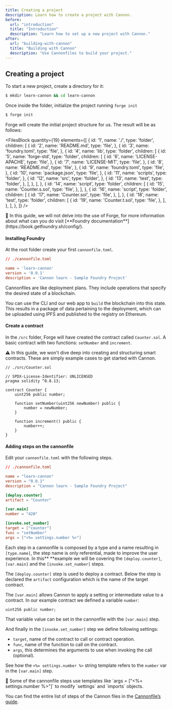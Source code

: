 ```yaml
---
title: Creating a project
description: Learn how to create a project with Cannon.
before:
  url: "introduction"
  title: "Introduction"
  description: "Learn how to set up a new project with Cannon."
after:
  url: "building-with-cannon"
  title: "Building with Cannon"
  description: "Use Cannonfiles to build your project."
---
```


## Creating a project

To start a new project, create a directory for it:

```bash
$ mkdir learn-cannon && cd learn-cannon
```

Once inside the folder, initialize the project running `forge init`

```bash
$ forge init
```

Forge will create the initial project structure for us. The result will be as follows:

<FilesBlock
quantity={19}
elements={[
  {
    id: '1',
    name: './',
    type: 'folder',
    children: [
      {
        id: '2',
        name: 'README.md',
        type: 'file',
      },
      {
        id: '3',
        name: 'foundry.toml',
        type: 'file',
      },
      {
        id: '4',
        name: 'lib',
        type: 'folder',
        children: [
          {
            id: '5',
            name: 'forge-std',
            type: 'folder',
            children: [
              {
                id: '6',
                name: 'LICENSE-APACHE',
                type: 'file',
              },
              {
                id: '7',
                name: 'LICENSE-MIT',
                type: 'file',
              },
              {
                id: '8',
                name: 'README.md',
                type: 'file',
              },
              {
                id: '9',
                name: 'foundry.toml',
                type: 'file',
              },
              {
                id: '10',
                name: 'package.json',
                type: 'file',
              },
              {
                id: '11',
                name: 'scripts',
                type: 'folder',
              },
              {
                id: '12',
                name: 'src',
                type: 'folder',
              },
              {
                id: '13',
                name: 'test',
                type: 'folder',
              },
            ],
          },
        ],
      },
      {
        id: '14',
        name: 'script',
        type: 'folder',
        children: [
          {
            id: '15',
            name: 'Counter.s.sol',
            type: 'file',
          },
        ],
      },
      {
        id: '16',
        name: 'script',
        type: 'folder',
        children: [
          {
            id: '17',
            name: 'Counter.sol',
            type: 'file',
          },
        ],
      },
      {
        id: '18',
        name: 'test',
        type: 'folder',
        children: [
          {
            id: '19',
            name: 'Counter.t.sol',
            type: 'file',
          },
        ],
      },
    ],
  },
]} />

<Alert variant="info" className="mt-2">
  <AlertDescription>
    📢 In this guide, we will not delve into the use of Forge, for more
    information about what can you do visit [**Foundry
    documentation**](https://book.getfoundry.sh/config/).
  </AlertDescription>
</Alert>

#### Installing Foundry

At the root folder create your first `cannonfile.toml`.

```toml
// ./cannonfile.toml

name = 'learn-cannon'
version = '0.0.1'
description = 'Cannon learn - Sample Foundry Project'
```

Cannonfiles are like deployment plans. They include operations that specify
the desired state of a blockchain.

You can use the CLI and our web app to `build` the blockchain into this state.
This results in a package of data pertaining to the deployment, which
can be uploaded using IPFS and published to the registry on Ethereum.

#### Create a contract

In the `/src` folder, Forge will have created the contract called `Counter.sol`.
A basic contract with two functions: `setNumber` and `increment`.

<Alert className="mt-2" variant="warning">
  <AlertDescription>
    ⚠️ In this guide, we won't dive deep into creating and structuring smart
    contracts. These are simply example cases to get started with Cannon.
  </AlertDescription>
</Alert>

```solidity
// ./src/Counter.sol

// SPDX-License-Identifier: UNLICENSED
pragma solidity ^0.8.13;

contract Counter {
    uint256 public number;

    function setNumber(uint256 newNumber) public {
        number = newNumber;
    }

    function increment() public {
        number++;
    }
}
```

#### Adding steps on the cannonfile

Edit your `cannonfile.toml` with the following steps.

```toml
// ./cannonfile.toml

name = "learn-cannon"
version = "0.0.1"
description = "Cannon learn - Sample Foundry Project"

[deploy.counter]
artifact = "Counter"

[var.main]
number = "420"

[invoke.set_number]
target = ["counter"]
func = "setNumber"
args = ["<%= settings.number %>"]
```

Each step in a cannonfile is composed by a type and a name resulting
in `[type.name]`, the step name is only referential, made to improve
the user experience.  In this** **example we will be covering the `[deploy.counter]`,
`[var.main]` and the `[invoke.set_number]` steps.

The `[deploy.counter]` step is used to deploy a contract. Below the step
is declared the `artifact` configuration which is the name of the target contract.

The `[var.main]` allows Cannon to apply a setting or intermediate value
to a contract. In our example contract we defined a variable `number`:

```solidity
uint256 public number;
```

That variable value can be set in the cannonfile with the `[var.main]` step.

And finally in the `[invoke.set_number]`  step we define following settings:

- `target`, name of the contract to call or contract operation.
- `func`, name of the function to call on the contract.
- `args`, this determines the arguments to use when invoking the call (optional).

See how the  `<%= settings.number %>`  string template refers to the `number`
var in the `[var.main]` step.

<Alert className="mt-2" variant="info">
 <AlertDescription>
   📢 Some of the cannonfile steps use templates like `args = ["<%= settings.number %>"]` to modify `settings` and `imports` objects.
 </AlertDescription>
</Alert>

You can find the entire list of steps of the Cannon files in the
[Cannonfile’s guide](https://usecannon.com/learn/cannonfile).